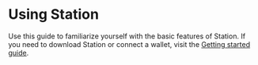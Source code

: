 # Using Station
Use this guide to familiarize yourself with the basic features of Station. If you need to download Station or connect a wallet, visit the [Getting started guide](./get-started.mdx).
